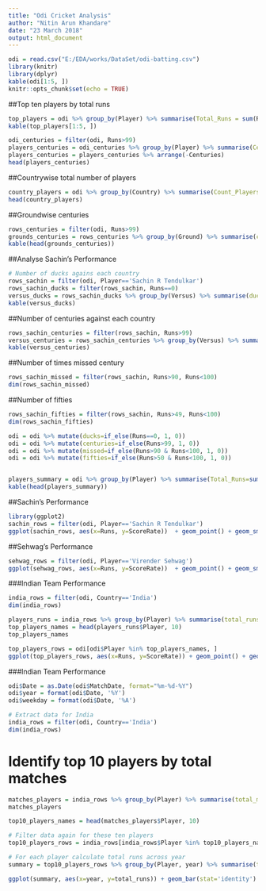 ---
title: "Odi Cricket Analysis"
author: "Nitin Arun Khandare"
date: "23 March 2018"
output: html_document
---

```{r setup, include=FALSE}

odi = read.csv("E:/EDA/works/DataSet/odi-batting.csv")
library(knitr)
library(dplyr)
kable(odi[1:5, ])
knitr::opts_chunk$set(echo = TRUE)
```

##Top ten players by total runs
```{r}
top_players = odi %>% group_by(Player) %>% summarise(Total_Runs = sum(Runs, na.rm=TRUE), Country=first(Country)) %>% arrange(-Total_Runs)
kable(top_players[1:5, ])
```


```{r}
odi_centuries = filter(odi, Runs>99)
players_centuries = odi_centuries %>% group_by(Player) %>% summarise(Centuries = n())
players_centuries = players_centuries %>% arrange(-Centuries)
head(players_centuries)
```

##Countrywise total number of players

```{r}
country_players = odi %>% group_by(Country) %>% summarise(Count_Players=n_distinct(Player)) %>% arrange(-Count_Players)
head(country_players)
```
##Groundwise centuries
```{r}
rows_centuries = filter(odi, Runs>99)
grounds_centuries = rows_centuries %>% group_by(Ground) %>% summarise(count_centuries=n()) %>% arrange(-count_centuries)
kable(head(grounds_centuries))
```
##Analyse Sachin's Performance
```{r}
# Number of ducks agains each country
rows_sachin = filter(odi, Player=='Sachin R Tendulkar')
rows_sachin_ducks = filter(rows_sachin, Runs==0)
versus_ducks = rows_sachin_ducks %>% group_by(Versus) %>% summarise(ducks=n()) %>% arrange(-ducks)
kable(versus_ducks)

```
##Number of centuries against each country
```{r}
rows_sachin_centuries = filter(rows_sachin, Runs>99)
versus_centuries = rows_sachin_centuries %>% group_by(Versus) %>% summarise(centuries=n()) %>% arrange(-centuries)
kable(versus_centuries)
```
##Number of times missed century
```{r}
rows_sachin_missed = filter(rows_sachin, Runs>90, Runs<100)
dim(rows_sachin_missed)
```

##Number of fifties

```{r}
rows_sachin_fifties = filter(rows_sachin, Runs>49, Runs<100)
dim(rows_sachin_fifties)
```

```{r}
odi = odi %>% mutate(ducks=if_else(Runs==0, 1, 0))
odi = odi %>% mutate(centuries=if_else(Runs>99, 1, 0))
odi = odi %>% mutate(missed=if_else(Runs>90 & Runs<100, 1, 0))
odi = odi %>% mutate(fifties=if_else(Runs>50 & Runs<100, 1, 0))


players_summary = odi %>% group_by(Player) %>% summarise(Total_Runs=sum(Runs, na.rm=TRUE), Centuries=sum(centuries, na.rm=TRUE ), ducks=sum(ducks, na.rm=TRUE), fifties=sum(fifties, na.rm=TRUE), Missed_Centuries=sum(missed, na.rm=TRUE)) %>% arrange(-Total_Runs)
kable(head(players_summary))
```

##Sachin's Performance

```{r}
library(ggplot2)
sachin_rows = filter(odi, Player=='Sachin R Tendulkar')
ggplot(sachin_rows, aes(x=Runs, y=ScoreRate))  + geom_point() + geom_smooth()
```

##Sehwag's Performance
```{r}
sehwag_rows = filter(odi, Player=='Virender Sehwag')
ggplot(sehwag_rows, aes(x=Runs, y=ScoreRate))  + geom_point() + geom_smooth()
```

###Indian Team Performance

```{r}
india_rows = filter(odi, Country=='India')
dim(india_rows)
```

```{r}
players_runs = india_rows %>% group_by(Player) %>% summarise(total_runs=sum(Runs, na.rm=TRUE)) %>% arrange(-total_runs)
top_players_names = head(players_runs$Player, 10)
top_players_names
```

```{r}
top_players_rows = odi[odi$Player %in% top_players_names, ]
ggplot(top_players_rows, aes(x=Runs, y=ScoreRate)) + geom_point() + geom_smooth() + facet_wrap(~Player) 
```

###Indian Team Performance

```{r}
odi$Date = as.Date(odi$MatchDate, format="%m-%d-%Y")
odi$year = format(odi$Date, '%Y')
odi$weekday = format(odi$Date, '%A')

# Extract data for India
india_rows = filter(odi, Country=='India')
dim(india_rows)
```

# Identify top 10 players by total matches
```{r}

matches_players = india_rows %>% group_by(Player) %>% summarise(total_matches=n()) %>% arrange(-total_matches)
matches_players
```

```{r}
top10_players_names = head(matches_players$Player, 10)

# Filter data again for these ten players
top10_players_rows = india_rows[india_rows$Player %in% top10_players_names, ]

# For each player calculate total runs across year
summary = top10_players_rows %>% group_by(Player, year) %>% summarise(total_runs=sum(Runs, na.rm=TRUE))

ggplot(summary, aes(x=year, y=total_runs)) + geom_bar(stat='identity') + facet_wrap(~Player)
```


